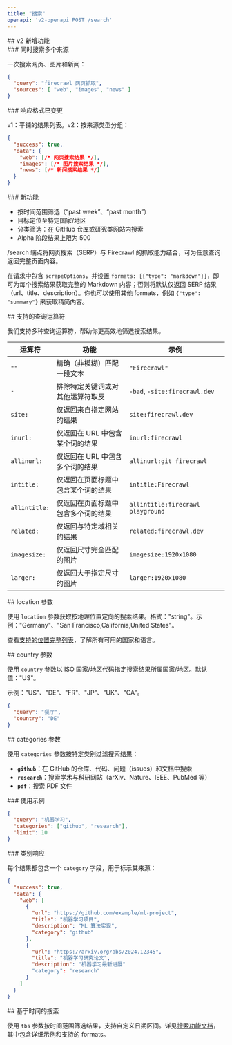 ```yaml
---
title: "搜索"
openapi: 'v2-openapi POST /search'
---
```


<div id="whats-new-in-v2">
  ## v2 新增功能
</div>

<div id="search-multiple-sources">
  ### 同时搜索多个来源
</div>

一次搜索网页、图片和新闻：

```json
{
  "query": "firecrawl 网页抓取",
  "sources": [ "web", "images", "news" ]
}
```


<div id="response-format-changed">
  ### 响应格式已变更
</div>

v1：平铺的结果列表。v2：按来源类型分组：

```json
{
  "success": true,
  "data": {
    "web": [/* 网页搜索结果 */],
    "images": [/* 图片搜索结果 */],
    "news": [/* 新闻搜索结果 */]
  }
}
```


<div id="new-features">
  ### 新功能
</div>

- 按时间范围筛选（“past week”、“past month”）
- 目标定位至特定国家/地区
- 分类筛选：在 GitHub 仓库或研究类网站内搜索
- Alpha 阶段结果上限为 500

/search 端点将网页搜索（SERP）与 Firecrawl 的抓取能力结合，可为任意查询返回完整页面内容。

在请求中包含 `scrapeOptions`，并设置 `formats: [{"type": "markdown"}]`，即可为每个搜索结果获取完整的 Markdown 内容；否则将默认仅返回 SERP 结果（url、title、description）。你也可以使用其他 formats，例如 `{"type": "summary"}` 来获取精简内容。

<div id="supported-query-operators">
  ## 支持的查询运算符
</div>

我们支持多种查询运算符，帮助你更高效地筛选搜索结果。

| 运算符 | 功能 | 示例 |
---|-|-|
| `""` | 精确（非模糊）匹配一段文本 | `"Firecrawl"`
| `-` | 排除特定关键词或对其他运算符取反 | `-bad`, `-site:firecrawl.dev`
| `site:` | 仅返回来自指定网站的结果 | `site:firecrawl.dev`
| `inurl:` | 仅返回在 URL 中包含某个词的结果 | `inurl:firecrawl`
| `allinurl:` | 仅返回在 URL 中包含多个词的结果 | `allinurl:git firecrawl`
| `intitle:` | 仅返回在页面标题中包含某个词的结果 | `intitle:Firecrawl`
| `allintitle:` | 仅返回在页面标题中包含多个词的结果 | `allintitle:firecrawl playground`
| `related:` | 仅返回与特定域相关的结果 | `related:firecrawl.dev`
| `imagesize:` | 仅返回尺寸完全匹配的图片 | `imagesize:1920x1080`
| `larger:` | 仅返回大于指定尺寸的图片 | `larger:1920x1080`

<div id="location-parameter">
  ## location 参数
</div>

使用 `location` 参数获取按地理位置定向的搜索结果。格式："string"。示例："Germany"、"San Francisco,California,United States"。

查看[支持的位置完整列表](https://firecrawl.dev/search_locations.json)，了解所有可用的国家和语言。

<div id="country-parameter">
  ## country 参数
</div>

使用 `country` 参数以 ISO 国家/地区代码指定搜索结果所属国家/地区。默认值：&quot;US&quot;。

示例：&quot;US&quot;、&quot;DE&quot;、&quot;FR&quot;、&quot;JP&quot;、&quot;UK&quot;、&quot;CA&quot;。

```json
{
  "query": "餐厅",
  "country": "DE"
}
```


<div id="categories-parameter">
  ## categories 参数
</div>

使用 `categories` 参数按特定类别过滤搜索结果：

- **`github`**：在 GitHub 的仓库、代码、问题（issues）和文档中搜索
- **`research`**：搜索学术与科研网站（arXiv、Nature、IEEE、PubMed 等）
- **`pdf`**：搜索 PDF 文件

<div id="example-usage">
  ### 使用示例
</div>

```json
{
  "query": "机器学习",
  "categories": ["github", "research"],
  "limit": 10
}
```


<div id="category-response">
  ### 类别响应
</div>

每个结果都包含一个 `category` 字段，用于标示其来源：

```json
{
  "success": true,
  "data": {
    "web": [
      {
        "url": "https://github.com/example/ml-project",
        "title": "机器学习项目",
        "description": "ML 算法实现",
        "category": "github"
      },
      {
        "url": "https://arxiv.org/abs/2024.12345",
        "title": "机器学习研究论文",
        "description": "机器学习最新进展"
        "category": "research"
      }
    ]
  }
}
```


<div id="time-based-search">
  ## 基于时间的搜索
</div>

使用 `tbs` 参数按时间范围筛选结果，支持自定义日期区间。详见[搜索功能文档](https://docs.firecrawl.dev/features/search#time-based-search)，其中包含详细示例和支持的 formats。